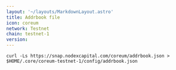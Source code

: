```yaml
---
layout: '~/layouts/MarkdownLayout.astro'
title: Addrbook file
icon: coreum
network: Testnet
chain: testnet-1
version: 
---
```

```
curl -Ls https://snap.nodexcapital.com/coreum/addrbook.json > $HOME/.core/coreum-testnet-1/config/addrbook.json
```